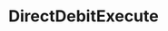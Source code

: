 ---
id: direct-debit-execute
title: "DirectDebitExecute"
description: "DirectDebitExecute"
custom_edit_url: null
---